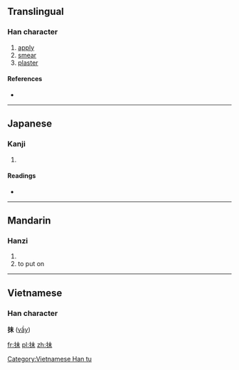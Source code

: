 ==Translingual==

===Han character===
{{Han char|rn=64|rad=手|as=05|sn=8|four=|canj=手十木 (QJD)}}

# [[apply]]
# [[smear]]
# [[plaster]]

====References====
* {{Han ref|kx=0424.050|dkj=11927|dj=0772.010|hdz=31848.010|uh=62BA|ud=25274}}

----

==Japanese==

===Kanji===
{{ja-kanji|grade=|rs=手05}}

# {{defn|lang=ja|sort=手05}}

====Readings====
* {{ja-readings|on=[[ばい]] (bai), [[め]] (me), [[まい]] (mai)|kun=[[さぐる]] (saguru)}}

----

==Mandarin==

===Hanzi===
{{cmn-hanzi|pin=[[chēn]] ([[chen1]]), [[mǒ]] ([[mo3]]), [[shēn]] ([[shen1]])|wg=ch'en<sup>1</sup>, mo<sup>3</sup>, shen<sup>1</sup>}}

#{{defn|lang=cmn|sort=手05}}
# to put on

----

==Vietnamese==
===Han character===
'''抺''' ([[vầy]])

[[Category:Vietnamese Han tu]]

[[fr:抺]]
[[pl:抺]]
[[zh:抺]]